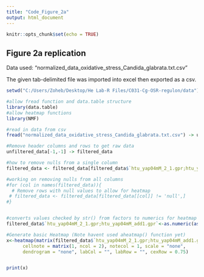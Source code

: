 ```yaml
---
title: "Code_Figure_2a"
output: html_document
---
```


```r
knitr::opts_chunk$set(echo = TRUE)

```

## Figure 2a replication
Data used: "normalized_data_oxidative_stress_Candida_glabrata.txt.csv"

The given tab-delimited file was imported into excel then exported as a csv.

```r

setwd("C:/Users/Zoheb/Desktop/He Lab-R Files/C031-Cg-OSR-regulon/data")

#allow fread function and data.table structure
library(data.table)
#allow heatmap functions
library(NMF)

#read in data from csv
fread("normalized_data_oxidative_stress_Candida_glabrata.txt.csv") -> unfiltered_data

#Remove header columns and rows to get raw data
unfiltered_data[-1,-1] -> filtered_data

#how to remove nulls from a single column
filtered_data <- filtered_data[filtered_data$`htu_yap04mM_2_1.gpr;htu_yap04mM_add1.gpr` != 'null',]

#working on removing nulls from all columns
#for (col in names(filtered_data)){
  # Remove rows with null values to allow for heatmap
 # filtered_data <- filtered_data[filtered_data[[col]] != 'null',]
#}


#converts values checked by str() from factors to numerics for heatmap
filtered_data$`htu_yap04mM_2_1.gpr;htu_yap04mM_add1.gpr`<-as.numeric(as.character(filtered_data$`htu_yap04mM_2_1.gpr;htu_yap04mM_add1.gpr`))

#Generate basic Heatmap (Note havent used aheatmap() function yet)
x<-heatmap(matrix(filtered_data$`htu_yap04mM_2_1.gpr;htu_yap04mM_add1.gpr`, ncol = 2), trace="n", Colv = FALSE, Rowv=FALSE,
      cellnote = matrix(1, ncol = 2), notecol = 1, scale = "none",
      dendrogram = "none", labCol = "", labRow = "", cexRow = 0.75)


print(x)

```

